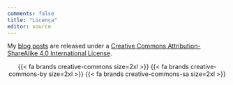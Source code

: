 ```yaml
---
comments: false
title: "Licença"
editor: source
---
```


My [blog posts](/blog) are released under a [Creative Commons Attribution-ShareAlike 4.0 International License](http://creativecommons.org/licenses/by-sa/4.0/).

<center>{{< fa brands creative-commons size=2xl >}} {{< fa brands creative-commons-by size=2xl >}} {{< fa brands creative-commons-sa size=2xl >}}</center>
